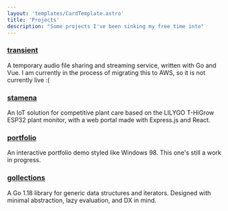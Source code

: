 ```yaml
---
layout: 'templates/CardTemplate.astro'
title: 'Projects'
description: "Some projects I've been sinking my free time into"
---
```



### [transient](https://github.com/bdreece/transient)

A temporary audio file sharing and streaming service, written with Go and Vue.
I am currently in the process of migrating this to AWS, so it is not currently
live :(

### [stamena](https://github.com/bdreece/stamena)

An IoT solution for competitive plant care based on the LILYGO
T-HiGrow ESP32 plant monitor, with a web portal made with Express.js
and React.

### [portfolio](https://github.com/bdreece/portfolio)

An interactive portfolio demo styled like Windows 98. This one's still a work
in progress.

### [gollections](https://github.com/bdreece/gollections)

A Go 1.18 library for generic data structures and iterators. Designed with
minimal abstraction, lazy evaluation, and DX in mind.
